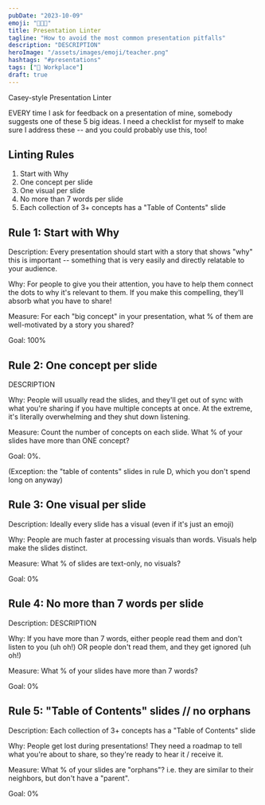 ```yaml
---
pubDate: "2023-10-09"
emoji: "🧑🏻‍🏫"
title: Presentation Linter
tagline: "How to avoid the most common presentation pitfalls"
description: "DESCRIPTION"
heroImage: "/assets/images/emoji/teacher.png"
hashtags: "#presentations"
tags: ["👔 Workplace"]
draft: true
---
```


Casey-style Presentation Linter

EVERY time I ask for feedback on a presentation of mine, somebody suggests one of these 5 big ideas. I need a checklist for myself to make sure I address these -- and you could probably use this, too!

## Linting Rules

1. Start with Why
2. One concept per slide
3. One visual per slide
4. No more than 7 words per slide
5. Each collection of 3+ concepts has a "Table of Contents" slide

## Rule 1: Start with Why

Description: Every presentation should start with a story that shows "why" this is important -- something that is very easily and directly relatable to your audience.

Why: For people to give you their attention, you have to help them connect the dots to why it's relevant to them. If you make this compelling, they'll absorb what you have to share!

Measure: For each "big concept" in your presentation, what % of them are well-motivated by a story you shared?

Goal: 100%

## Rule 2: One concept per slide

DESCRIPTION

Why: People will usually read the slides, and they'll get out of sync with what you're sharing if you have multiple concepts at once. At the extreme, it's literally overwhelming and they shut down listening.

Measure: Count the number of concepts on each slide. What % of your slides have more than ONE concept?

Goal: 0%.

(Exception: the "table of contents" slides in rule D, which you don't spend long on anyway)

## Rule 3: One visual per slide

Description: Ideally every slide has a visual (even if it's just an emoji)

Why: People are much faster at processing visuals than words. Visuals help make the slides distinct.

Measure: What % of slides are text-only, no visuals?

Goal: 0%

## Rule 4: No more than 7 words per slide

Description: DESCRIPTION

Why: If you have more than 7 words, either people read them and don't listen to you (uh oh!) OR people don't read them, and they get ignored (uh oh!)

Measure: What % of your slides have more than 7 words?

Goal: 0%

## Rule 5: "Table of Contents" slides // no orphans

Description: Each collection of 3+ concepts has a "Table of Contents" slide

Why: People get lost during presentations! They need a roadmap to tell what you're about to share, so they're ready to hear it / receive it.

Measure: What % of your slides are "orphans"? i.e. they are similar to their neighbors, but don't have a "parent".

Goal: 0%
